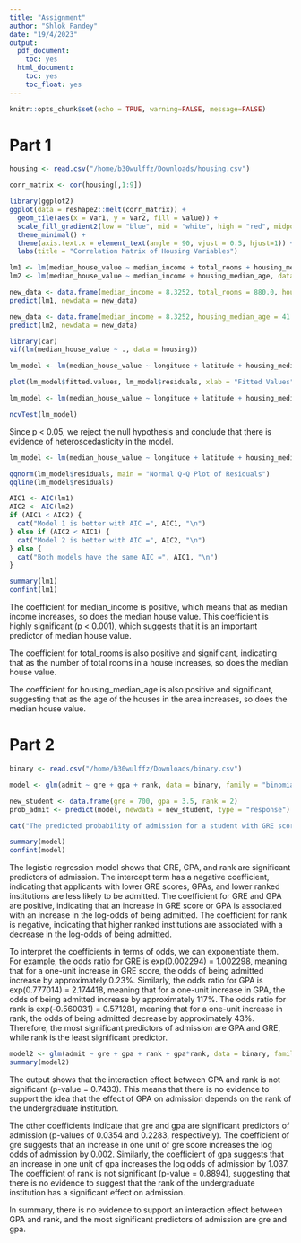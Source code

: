 ```yaml
---
title: "Assignment"
author: "Shlok Pandey"
date: "19/4/2023"
output:
  pdf_document:
    toc: yes
  html_document:
    toc: yes    
    toc_float: yes
---
```



```r
knitr::opts_chunk$set(echo = TRUE, warning=FALSE, message=FALSE)
```

# Part 1

```r
housing <- read.csv("/home/b30wulffz/Downloads/housing.csv")
```

```r
corr_matrix <- cor(housing[,1:9])

library(ggplot2)
ggplot(data = reshape2::melt(corr_matrix)) +
  geom_tile(aes(x = Var1, y = Var2, fill = value)) +
  scale_fill_gradient2(low = "blue", mid = "white", high = "red", midpoint = 0) +
  theme_minimal() +
  theme(axis.text.x = element_text(angle = 90, vjust = 0.5, hjust=1)) +
  labs(title = "Correlation Matrix of Housing Variables")

```

```r
lm1 <- lm(median_house_value ~ median_income + total_rooms + housing_median_age, data = housing)
lm2 <- lm(median_house_value ~ median_income + housing_median_age, data = housing)

new_data <- data.frame(median_income = 8.3252, total_rooms = 880.0, housing_median_age = 41.0)
predict(lm1, newdata = new_data)

new_data <- data.frame(median_income = 8.3252, housing_median_age = 41.0)
predict(lm2, newdata = new_data)

```

```r
library(car)
vif(lm(median_house_value ~ ., data = housing))
```

```r
lm_model <- lm(median_house_value ~ longitude + latitude + housing_median_age + total_rooms + total_bedrooms + population + households + median_income + ocean_proximity, data = housing)

plot(lm_model$fitted.values, lm_model$residuals, xlab = "Fitted Values", ylab = "Residuals", main = "Residuals vs. Fitted Values Plot")

```

```r
lm_model <- lm(median_house_value ~ longitude + latitude + housing_median_age + total_rooms + total_bedrooms + population + households + median_income + ocean_proximity, data = housing)

ncvTest(lm_model)

```
Since p < 0.05, we reject the null hypothesis and conclude that there is evidence of heteroscedasticity in the model.

```r
lm_model <- lm(median_house_value ~ longitude + latitude + housing_median_age + total_rooms + total_bedrooms + population + households + median_income + ocean_proximity, data = housing)

qqnorm(lm_model$residuals, main = "Normal Q-Q Plot of Residuals")
qqline(lm_model$residuals)
```

```r
AIC1 <- AIC(lm1)
AIC2 <- AIC(lm2)
if (AIC1 < AIC2) {
  cat("Model 1 is better with AIC =", AIC1, "\n")
} else if (AIC2 < AIC1) {
  cat("Model 2 is better with AIC =", AIC2, "\n")
} else {
  cat("Both models have the same AIC =", AIC1, "\n")
}
```

```r
summary(lm1)
confint(lm1)
```
The coefficient for median_income is positive, which means that as median income increases, so does the median house value. This coefficient is highly significant (p < 0.001), which suggests that it is an important predictor of median house value.

The coefficient for total_rooms is also positive and significant, indicating that as the number of total rooms in a house increases, so does the median house value.

The coefficient for housing_median_age is also positive and significant, suggesting that as the age of the houses in the area increases, so does the median house value.

# Part 2
```r
binary <- read.csv("/home/b30wulffz/Downloads/binary.csv")
```

```r
model <- glm(admit ~ gre + gpa + rank, data = binary, family = "binomial")

new_student <- data.frame(gre = 700, gpa = 3.5, rank = 2)
prob_admit <- predict(model, newdata = new_student, type = "response")

cat("The predicted probability of admission for a student with GRE score 700, GPA 3.5, and rank 2 is", prob_admit, "\n")

summary(model)
confint(model)
```

The logistic regression model shows that GRE, GPA, and rank are significant predictors of admission. The intercept term has a negative coefficient, indicating that applicants with lower GRE scores, GPAs, and lower ranked institutions are less likely to be admitted. The coefficient for GRE and GPA are positive, indicating that an increase in GRE score or GPA is associated with an increase in the log-odds of being admitted. The coefficient for rank is negative, indicating that higher ranked institutions are associated with a decrease in the log-odds of being admitted.

To interpret the coefficients in terms of odds, we can exponentiate them. For example, the odds ratio for GRE is exp(0.002294) = 1.002298, meaning that for a one-unit increase in GRE score, the odds of being admitted increase by approximately 0.23%. Similarly, the odds ratio for GPA is exp(0.777014) = 2.174418, meaning that for a one-unit increase in GPA, the odds of being admitted increase by approximately 117%. The odds ratio for rank is exp(-0.560031) = 0.571281, meaning that for a one-unit increase in rank, the odds of being admitted decrease by approximately 43%. Therefore, the most significant predictors of admission are GPA and GRE, while rank is the least significant predictor.

```r
model2 <- glm(admit ~ gre + gpa + rank + gpa*rank, data = binary, family = "binomial")
summary(model2)
```

The output shows that the interaction effect between GPA and rank is not significant (p-value = 0.7433). This means that there is no evidence to support the idea that the effect of GPA on admission depends on the rank of the undergraduate institution.

The other coefficients indicate that gre and gpa are significant predictors of admission (p-values of 0.0354 and 0.2283, respectively). The coefficient of gre suggests that an increase in one unit of gre score increases the log odds of admission by 0.002. Similarly, the coefficient of gpa suggests that an increase in one unit of gpa increases the log odds of admission by 1.037. The coefficient of rank is not significant (p-value = 0.8894), suggesting that there is no evidence to suggest that the rank of the undergraduate institution has a significant effect on admission.

In summary, there is no evidence to support an interaction effect between GPA and rank, and the most significant predictors of admission are gre and gpa.